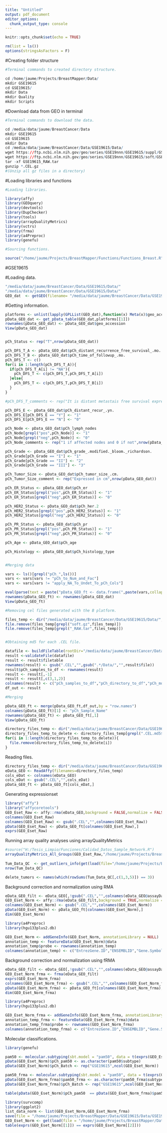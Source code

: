 ```yaml
---
title: "Untitled"
output: pdf_document
editor_options: 
  chunk_output_type: console
---
```


```r
knitr::opts_chunk$set(echo = TRUE)
```

```r
rm(list = ls())
options(stringsAsFactors = F)
```

#Creating folder structure

```r
#Terminal commands to created directory structure.

cd /home/jaume/Projects/BreastMapper/Data/
mkdir GSE19615
cd GSE19615/
mkdir Data
mkdir Quality
mkdir Scripts
```


#Download data from GEO in terminal

```r
#Terminal commands to download the data.

cd /media/data/jaume/BreastCancer/Data
mkdir GSE19615
cd GSE19615
mkdir Data
cd /media/data/jaume/BreastCancer/Data/GSE19615/Data/
wget https://ftp.ncbi.nlm.nih.gov/geo/series/GSE19nnn/GSE19615/suppl/GSE19615_RAW.tar
wget https://ftp.ncbi.nlm.nih.gov/geo/series/GSE19nnn/GSE19615/soft/GSE19615_family.soft.gz
tar -xf GSE19615_RAW.tar
gunzip *.CEL.gz 
#(Unzip all gz files in a directory)
```

#Loading libraries and functions

```r
#Loading libraries.

library(affy)
library(GEOquery)
library(devtools)
library(DupChecker)
library(tools)
library(arrayQualityMetrics)
library(vctrs)
library(frma)
library(a4Preproc)
library(genefu)

#Sourcing functions.

source("/home/jaume/Projects/BreastMapper/Functions/Functions_Breast.R")
```

#GSE19615

#Loading data.

```r
"/media/data/jaume/BreastCancer/Data/GSE19615/Data/"
"/media/data/jaume/BreastCancer/Data/GSE19615/Data/"
GEO_dat  <- getGEO(filename= "/media/data/jaume/BreastCancer/Data/GSE19615/Data/GSE19615_family.soft.gz")
```

#Getting information.

```r
platforms <- unlist(lapply(GPLList(GEO_dat),function(x) Meta(x)$geo_accession)) 
pData_GEO_dat <- get_pData_table(GEO_dat,platforms[[1]])
rownames(pData_GEO_dat) <- pData_GEO_dat$geo_accession
View(pData_GEO_dat)


pCh_Status <- rep("T",nrow(pData_GEO_dat))

pCh_DFS_T_A <- pData_GEO_dat$pCh_distant_recurrence_free_survival_.mo.
pCh_DFS_T_B <- pData_GEO_dat$pCh_time_of_followup_.mo.
pCh_DFS_T <- c()
for(i in 1:length(pCh_DFS_T_A)){
  if(pCh_DFS_T_A[i] != "NA"){
    pCh_DFS_T <- c(pCh_DFS_T,pCh_DFS_T_A[i])
  }else{
    pCh_DFS_T <- c(pCh_DFS_T,pCh_DFS_T_B[i])
  }
}

#pCh_DFS_T_comments <- rep("It is distant metastais free survival expressed in months",nrow(pData_GEO_dat))

pCh_DFS_E <- pData_GEO_dat$pCh_distant_recur_.yn.
pCh_DFS_E[pCh_DFS_E == "Y"] <- "1"
pCh_DFS_E[pCh_DFS_E == "N"] <- "0"

pCh_Node <- pData_GEO_dat$pCh_lymph_nodes
pCh_Node[grepl("pos",pCh_Node)] <- "1"
pCh_Node[grepl("neg",pCh_Node)] <- "0"
pCh_Node_comments <- rep("1 if affected nodes and 0 if not",nrow(pData_GEO_dat))

pCh_Grade <- pData_GEO_dat$pCh_grade_.modified._bloom._richardson.
pCh_Grade[pCh_Grade == "I"] <- "1"
pCh_Grade[pCh_Grade == "II"] <- "2"
pCh_Grade[pCh_Grade == "III"] <- "3"

pCh_Tumor_Size <- pData_GEO_dat$pCh_tumor_size_.cm.
pCh_Tumor_Size_comment <- rep("Expressed in cm",nrow(pData_GEO_dat))

pCh_ER_Status <- pData_GEO_dat$pCh_er
pCh_ER_Status[grepl("pos",pCh_ER_Status)] <- "1"
pCh_ER_Status[grepl("neg",pCh_ER_Status)] <- "0"

pCh_HER2_Status <- pData_GEO_dat$pCh_her.2
pCh_HER2_Status[grepl("pos",pCh_HER2_Status)] <- "1"
pCh_HER2_Status[grepl("neg",pCh_HER2_Status)] <- "0"

pCh_PR_Status <- pData_GEO_dat$pCh_pr
pCh_PR_Status[grepl("pos",pCh_PR_Status)] <- "1"
pCh_PR_Status[grepl("neg",pCh_PR_Status)] <- "0"

pCh_Age <- pData_GEO_dat$pCh_age

pCh_Histology <- pData_GEO_dat$pCh_histology_type


#Merging data

vars <- ls()[grepl("pCh_",ls())]
vars <- vars[vars != "pCh_to_Num_and_Fac"]
vars <- vars[vars != "apply_NA_To_Undet_To_pCh_Cols"]

eval(parse(text = paste("pData_GEO_ft <- data.frame(",paste(vars,collapse = ","),")",sep="")))
rownames(pData_GEO_ft) <- rownames(pData_GEO_dat)
View(pData_GEO_ft)

#Removing cel files generated with the B platform.

files_temp <- dir("/media/data/jaume/BreastCancer/Data/GSE19615/Data/",full.names = T)
file.remove(files_temp[grepl("soft.gz",files_temp)])
file.remove(files_temp[grepl("_RAW.tar",files_temp)])


#Obtaining md5 for each .CEL file.

datafile <- buildFileTable(rootDir="/media/data/jaume/BreastCancer/Data/GSE19615/Data")
result <-validateFile(datafile)
result <- result$filetable
rownames(result) <- gsub(".CEL","",gsub(".*/Data/","",result$file))
result$pCh_samples_to_df <- rownames(result)
result <- result[,-1]
result <- result[,c(3,1,2)]
colnames(result) <- c("pCh_samples_to_df","pCh_directory_to_df","pCh_md5_to_df")
df_out <- result

#Merging

pData_GEO_ft <- merge(pData_GEO_ft,df_out,by = "row.names")
colnames(pData_GEO_ft)[1] <- "pCh_Sample_Name"
rownames(pData_GEO_ft) <- pData_GEO_ft[,1]
View(pData_GEO_ft)

directory_files_temp <- dir("/media/data/jaume/BreastCancer/Data/GSE19615/Data",full.names = T)
directory_files_temp_to_delete <- directory_files_temp[grepl(".CEL.md5$",directory_files_temp)]
for(i in 1:length(directory_files_temp_to_delete)){
  file.remove(directory_files_temp_to_delete[i])
}
```

Reading files.

```r
directory_files_temp <- dir("/media/data/jaume/BreastCancer/Data/GSE19615/Data",full.names = T)
eData_GEO <- ReadAffy(filenames=directory_files_temp)
cols_eDat <- colnames(eData_GEO)
cols_eDat <- gsub(".CEL","",cols_eDat)
pData_GEO_ft <- pData_GEO_ft[cols_eDat,]
```

Generating expressionset

```r
library("affy")
library("affycoretools")
GEO_Eset_Raw <- affy::rma(eData_GEO,background = FALSE,normalize = FALSE)
colnames(GEO_Eset_Raw)
colnames(GEO_Eset_Raw) <- gsub(".CEL","",colnames(GEO_Eset_Raw))
pData(GEO_Eset_Raw) <- pData_GEO_ft[colnames(GEO_Eset_Raw),]
exprs(GEO_Eset_Raw)
```

Running array quality analyses using arrayQualityMetrics

```r
#source("H:/Tesis_Limpio/Funciones/Calidad_Datos_Sample_Network.R")
arrayQualityMetrics_All_Groups(GEO_Eset_Raw,"/home/jaume/Projects/BreastMapper/Data/GSE19615/Quality/",var = "pCh_Status",do.logtransform = FALSE) #Already tranformed to log scale.
                               
Tum_Data_QC  <- get_outliers_info(get(load(file="/home/jaume/Projects/BreastMapper/Data/GSE19615/Quality/Results/Pre_Norm/T/Raw_array_quality_metrics_Results.Rda")))
nrow(Tum_Data_QC)

delete_tumors <- names(which(rowSums(Tum_Data_QC[,c(1,3,5)]) == 3))
```

Background correction and normalization using RMA

```r
eData_GEO_filt <- eData_GEO[,!gsub(".CEL","",colnames(eData_GEO@assayData$exprs)) %in% delete_tumors]
GEO_Eset_Norm <- affy::rma(eData_GEO_filt,background = TRUE,normalize = TRUE)
colnames(GEO_Eset_Norm) <- gsub(".CEL","",colnames(GEO_Eset_Norm))
pData(GEO_Eset_Norm) <- pData_GEO_ft[colnames(GEO_Eset_Norm),]
dim(GEO_Eset_Norm)

library(a4Preproc)
library(hgu133plus2.db)

GEO_Eset_Norm <- addGeneInfo(GEO_Eset_Norm, annotationLibrary = NULL)
annotation_temp <- featureData(GEO_Eset_Norm)@data
annotation_temp$probe <- rownames(annotation_temp)
colnames(annotation_temp) <- c("EntrezGene.ID","ENSEMBLID","Gene.Symbol","Description","probe")
```

Background correction and normalization using fRMA

```r
eData_GEO_filt <- eData_GEO[,!gsub(".CEL","",colnames(eData_GEO@assayData$exprs)) %in% delete_tumors]
GEO_Eset_Norm_frma <- frma(eData_GEO_filt)
exprs(GEO_Eset_Norm_frma)
colnames(GEO_Eset_Norm_frma) <- gsub(".CEL","",colnames(GEO_Eset_Norm_frma))
pData(GEO_Eset_Norm_frma) <- pData_GEO_ft[colnames(GEO_Eset_Norm_frma),]
dim(GEO_Eset_Norm_frma)

library(a4Preproc)
library(hgu133plus2.db)

GEO_Eset_Norm_frma <- addGeneInfo(GEO_Eset_Norm_frma, annotationLibrary = NULL)
annotation_temp_frma <- featureData(GEO_Eset_Norm_frma)@data
annotation_temp_frma$probe <- rownames(GEO_Eset_Norm_frma)
colnames(annotation_temp_frma) <- c("EntrezGene.ID","ENSEMBLID","Gene.Symbol","Description","probe")
```

Molecular classifications.

```r
library(genefu)

pam50 <- molecular.subtyping(sbt.model = "pam50", data = t(exprs(GEO_Eset_Norm)),annot = annotation_temp, do.mapping = TRUE)
pData(GEO_Eset_Norm)$pCh_pam50 <- as.character(pam50$subtype)
pData(GEO_Eset_Norm)$pCh_Batch <- rep("GSE19615",ncol(GEO_Eset_Norm))

pam50_frma <- molecular.subtyping(sbt.model = "pam50", data = t(exprs(GEO_Eset_Norm_frma)),annot = annotation_temp, do.mapping = TRUE)
pData(GEO_Eset_Norm_frma)$pam50_frma <- as.character(pam50_frma$subtype)
pData(GEO_Eset_Norm_frma)$pCh_Batch <- rep("GSE19615",ncol(GEO_Eset_Norm_frma))

table(pData(GEO_Eset_Norm)$pCh_pam50  == pData(GEO_Eset_Norm_frma)$pam50_frma)
```

```r
library(survcomp)
library(ggplot2)
list_data_norm <- list(GEO_Eset_Norm,GEO_Eset_Norm_frma)
save(file = "/home/jaume/Projects/BreastMapper/Data/GSE19615/Data/GSE19615_Norm.Rda",list_data_norm)
GEO_Eset_Norm <- get(load(file = "/home/jaume/Projects/BreastMapper/Data/GSE19615/Data/GSE19615_Norm.Rda"))
table(exprs(GEO_Eset_Norm[[1]]) == exprs(GEO_Eset_Norm[[2]]))
```


